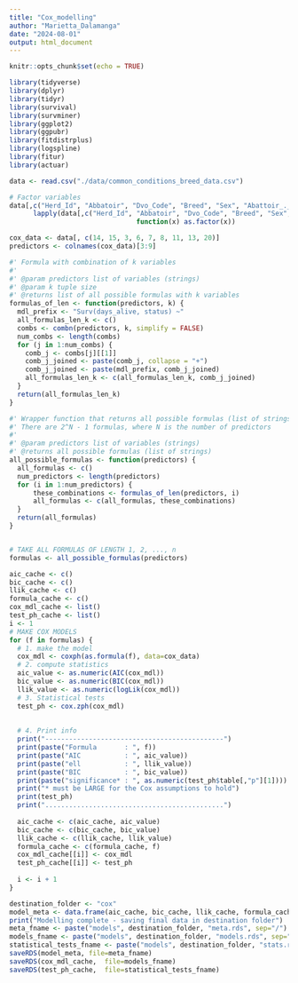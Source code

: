 ```yaml
---
title: "Cox_modelling"
author: "Marietta_Dalamanga"
date: "2024-08-01"
output: html_document
---
```


```r
knitr::opts_chunk$set(echo = TRUE)
```

```r
library(tidyverse)
library(dplyr)
library(tidyr)
library(survival)
library(survminer)
library(ggplot2)
library(ggpubr)
library(fitdistrplus)
library(logspline)
library(fitur)
library(actuar)
```

```r
data <- read.csv("./data/common_conditions_breed_data.csv")
```

```r
# Factor variables
data[,c("Herd_Id", "Abbatoir", "Dvo_Code", "Breed", "Sex", "Abattoir_._Died_on_Farm", "Beef_or_Dairy")] = 
      lapply(data[,c("Herd_Id", "Abbatoir", "Dvo_Code", "Breed", "Sex", "Abattoir_._Died_on_Farm", "Beef_or_Dairy")],
                                function(x) as.factor(x))
```


```r
cox_data <- data[, c(14, 15, 3, 6, 7, 8, 11, 13, 20)]
predictors <- colnames(cox_data)[3:9]

#' Formula with combination of k variables
#' 
#' @param predictors list of variables (strings)
#' @param k tuple size
#' @returns list of all possible formulas with k variables
formulas_of_len <- function(predictors, k) {
  mdl_prefix <- "Surv(days_alive, status) ~"
  all_formulas_len_k <- c()
  combs <- combn(predictors, k, simplify = FALSE)
  num_combs <- length(combs)
  for (j in 1:num_combs) {
    comb_j <- combs[j][[1]]
    comb_j_joined <- paste(comb_j, collapse = "+")
    comb_j_joined <- paste(mdl_prefix, comb_j_joined)
    all_formulas_len_k <- c(all_formulas_len_k, comb_j_joined)
  }
  return(all_formulas_len_k)
}

#' Wrapper function that returns all possible formulas (list of strings)
#' There are 2^N - 1 formulas, where N is the number of predictors
#' 
#' @param predictors list of variables (strings)
#' @returns all possible formulas (list of strings)
all_possible_formulas <- function(predictors) {
  all_formulas <- c()
  num_predictors <- length(predictors)
  for (i in 1:num_predictors) {
      these_combinations <- formulas_of_len(predictors, i)
      all_formulas <- c(all_formulas, these_combinations)
  }
  return(all_formulas)
}


# TAKE ALL FORMULAS OF LENGTH 1, 2, ..., n
formulas <- all_possible_formulas(predictors)

aic_cache <- c()
bic_cache <- c()
llik_cache <- c()
formula_cache <- c()
cox_mdl_cache <- list()
test_ph_cache <- list()
i <- 1
# MAKE COX MODELS
for (f in formulas) {
  # 1. make the model
  cox_mdl <- coxph(as.formula(f), data=cox_data)
  # 2. compute statistics
  aic_value <- as.numeric(AIC(cox_mdl))
  bic_value <- as.numeric(BIC(cox_mdl))
  llik_value <- as.numeric(logLik(cox_mdl))
  # 3. Statistical tests
  test_ph <- cox.zph(cox_mdl)
  
  
  # 4. Print info
  print("---------------------------------------------")
  print(paste("Formula       : ", f))
  print(paste("AIC           : ", aic_value))
  print(paste("ell           : ", llik_value))
  print(paste("BIC           : ", bic_value))
  print(paste("significance* : ", as.numeric(test_ph$table[,"p"][1])))
  print("* must be LARGE for the Cox assumptions to hold")
  print(test_ph)
  print(".............................................")
  
  aic_cache <- c(aic_cache, aic_value)
  bic_cache <- c(bic_cache, bic_value)
  llik_cache <- c(llik_cache, llik_value)
  formula_cache <- c(formula_cache, f)
  cox_mdl_cache[[i]] <- cox_mdl
  test_ph_cache[[i]] <- test_ph
  
  i <- i + 1
}

destination_folder <- "cox"
model_meta <- data.frame(aic_cache, bic_cache, llik_cache, formula_cache)
print("Modelling complete - saving final data in destination folder")
meta_fname <- paste("models", destination_folder, "meta.rds", sep="/")
models_fname <- paste("models", destination_folder, "models.rds", sep="/")
statistical_tests_fname <- paste("models", destination_folder, "stats.rds", sep="/")
saveRDS(model_meta, file=meta_fname)  
saveRDS(cox_mdl_cache,  file=models_fname) 
saveRDS(test_ph_cache,  file=statistical_tests_fname) 
```